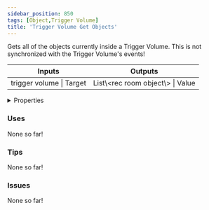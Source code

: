 ```yaml
---
sidebar_position: 850
tags: [Object,Trigger Volume]
title: 'Trigger Volume Get Objects'
---
```


Gets all of the objects currently inside a Trigger Volume. This is not synchronized with the Trigger Volume's events!



<IChip uuid="530932a7-8781-4b09-a945-b33af6675809"/>

<table><thead><tr><th>Inputs</th><th>Outputs</th></tr></thead><tbody><tr><td>trigger volume | Target</td><td>List\&lt;rec room object\&gt; | Value</td></tr></tbody></table>

<details>
  <summary>Properties</summary>
  <div>
    <div>
    <table>
      <tbody>
        <tr>
          <td>Is beta required?</td>
          <td>No</td>
        </tr>
        <tr>
          <td>Is chip a trolling risk?</td>
          <td>No</td>
        </tr>
        <tr>
          <td>Is chip a role assignment risk?</td>
          <td>No</td>
        </tr>
        <tr>
          <td>Chip UUID</td>
          <td>530932a7-8781-4b09-a945-b33af6675809</td>
        </tr>
        <tr>
          <td>Room availability</td>
          <td>Available everywhere</td>
        </tr>
      </tbody>
    </table>
    </div>
  </div>
</details>

### Uses

None so far!

### Tips

None so far!

### Issues

None so far!